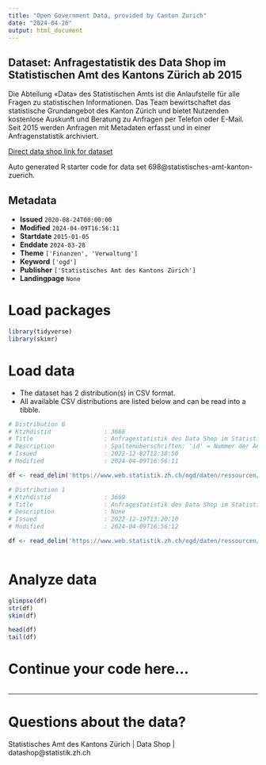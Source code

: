 ```yaml
---
title: "Open Government Data, provided by Canton Zurich"
date: "2024-04-26"
output: html_document
---
```


## Dataset: Anfragestatistik des Data Shop im Statistischen Amt des Kantons Zürich ab 2015

Die Abteilung «Data» des Statistischen Amts ist die Anlaufstelle für alle Fragen zu statistischen Informationen. Das Team bewirtschaftet das statistische Grundangebot des Kanton Zürich und bietet Nutzenden kostenlose Auskunft und Beratung zu Anfragen per Telefon oder E-Mail. Seit 2015 werden Anfragen mit Metadaten erfasst und in einer Anfragenstatistik archiviert.

[Direct data shop link for dataset](https://www.zh.ch/de/politik-staat/statistik-daten/datenkatalog.html#/datasets/698@statistisches-amt-kanton-zuerich)

Auto generated R starter code for data set 698@statistisches-amt-kanton-zuerich.

## Metadata

- **Issued** `2020-08-24T00:00:00`
- **Modified** `2024-04-09T16:56:11`
- **Startdate** `2015-01-05`
- **Enddate** `2024-03-28`
- **Theme** `['Finanzen', 'Verwaltung']`
- **Keyword** `['ogd']`
- **Publisher** `['Statistisches Amt des Kantons Zürich']`
- **Landingpage** `None`


# Load packages

```r

library(tidyverse)
library(skimr)

```

# Load data

-   The dataset has 2 distribution(s) in CSV format.
-   All available CSV distributions are listed below and can be read into a tibble.

```r

# Distribution 0
# Ktzhdistid               : 3668
# Title                    : Anfragestatistik des Data Shop im Statistischen Amt des Kantons Zürich ab 2015
# Description              : Spaltenüberschriften: 'id' = Nummer der Anfrage; 'erfassung' = Datum- und Zeitstempel der Anfragenerfassung; 'nutzertyp' = Nutzertyp der Anfrage; 'anfragetyp' = Anfragetyp; 'thema' = Thema der Anfrage; 'kanal' = Eingangskanal der Anfrage; 'zeitaufwand' = Geschätzter Aufwand in Minuten, um die Anfrage zu beantworten (erhoben ab 29.11.2017)
# Issued                   : 2022-12-02T12:18:50
# Modified                 : 2024-04-09T16:56:11

df <- read_delim('https://www.web.statistik.zh.ch/ogd/daten/ressourcen/KTZH_00000698_00003668.csv')

# Distribution 1
# Ktzhdistid               : 3669
# Title                    : Anfragestatistik des Data Shop im Statistischen Amt des Kantons Zürich - kontrollierte Vokabulare
# Description              : None
# Issued                   : 2022-12-19T13:20:10
# Modified                 : 2024-04-09T16:56:12

df <- read_delim('https://www.web.statistik.zh.ch/ogd/daten/ressourcen/KTZH_00000698_00003669.csv')



```

# Analyze data

```r

glimpse(df)
str(df)
skim(df)

head(df)
tail(df)

```

# Continue your code here...

```r

```

------------------------------------------------------------------------

# Questions about the data?

Statistisches Amt des Kantons Zürich | Data Shop | datashop@statistik.zh.ch
